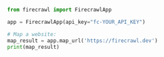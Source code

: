 ```python Python
from firecrawl import FirecrawlApp

app = FirecrawlApp(api_key="fc-YOUR_API_KEY")

# Map a website:
map_result = app.map_url('https://firecrawl.dev')
print(map_result)
```